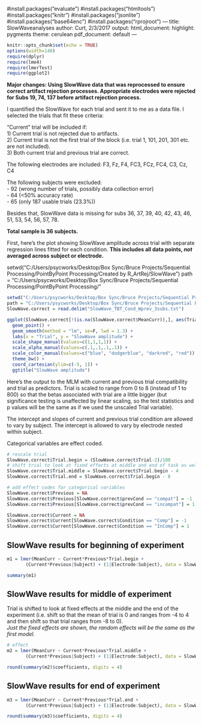 #install.packages("evaluate")
#install.packages("htmltools")
#install.packages("knitr")
#install.packages("jsonlite")
#install.packages("base64enc")
#install.packages("rprojroot")
---
title: SlowWaveanalyses
author: Curt, 2/3/2017
output:
  html_document:
    highlight: pygments
    theme: cerulean
  pdf_document: default
---

```r
knitr::opts_chunk$set(echo = TRUE)
options(width=140)
require(dplyr)
require(lme4)
require(lmerTest)
require(ggplot2)
```


**Major changes: Using SlowWave data that was reprocessed to ensure correct artifact rejection processes. Appropriate electrodes were rejected for Subs 19, 74, 137 before artifact rejection process.**

I quantified the SlowWave for each trial and sent it to me as a data file. I selected the trials that fit these criteria:

“Current” trial will be included if:  
1) Current trial is not rejected due to artifacts.  
2) Current trial is not the first trial of the block (i.e. trial 1, 101, 201, 301 etc. are not included).  
3) Both current trial and previous trial are correct.  

The following electrodes are included: F3, Fz, F4, FC3, FCz, FC4, C3, Cz, C4

The following subjects were excluded:  
- 92 (wrong number of trials, possibly data collection error)  
- 64 (<50% accuracy rate)  
- 65 (only 187 usable trials (23.3%))

Besides that, SlowWave data is missing for subs 36, 37, 39, 40, 42, 43, 46, 51, 53, 54, 56, 57, 78.
  
**Total sample is 36 subjects.**

First, here's the plot showing SlowWave amplitude across trial with separate regression lines fitted for each condition. **This includes all data points, *not* averaged across subject or electrode.** 


setwd("C:/Users/psycworks/Desktop/Box Sync/Bruce Projects/Sequential Processing/PointByPoint Processing/Created by R_ArtRej/SlowWave")
path = "C:/Users/psycworks/Desktop/Box Sync/Bruce Projects/Sequential Processing/PointByPoint Processing/"


```r
setwd("C:/Users/psycworks/Desktop/Box Sync/Bruce Projects/Sequential Processing/PointByPoint Processing/Created by R_ArtRej/SlowWave")
path = "C:/Users/psycworks/Desktop/Box Sync/Bruce Projects/Sequential Processing/PointByPoint Processing/"
SlowWave.correct = read.delim("SlowWave_TBT_Cond_Wprev_3subs.txt")

ggplot(SlowWave.correct[!(is.na(SlowWave.correct$MeanCurr)),], aes(Trial, MeanCurr, alpha = TrialCondition, color = TrialCondition, shape = TrialCondition)) +
  geom_point() +
  geom_smooth(method = "lm", se=F, lwd = 1.3) +
  labs(x = "Trial", y = "SlowWave amplitude") +
  scale_shape_manual(values=c(1,1,1,1)) +
  scale_alpha_manual(values=c(.1,.1,.1,.1)) +
  scale_color_manual(values=c("blue", "dodgerblue", "darkred", "red")) +
  theme_bw() +
  coord_cartesian(ylim=c(-5, 1)) +
  ggtitle("SlowWave amplitude")
```

  
Here's the output to the MLM with current and previous trial compatibility and trial as predictors. Trial is scaled to range from 0 to 8 (instead of 1 to 800) so that the betas associated with trial are a little bigger (but significance testing is unaffected by linear scaling, so the test statistics and p values will be the same as if we used the unscaled Trial variable).   

The intercept and slopes of current and previous trial condition are allowed to vary by subject. The intercept is allowed to vary by electrode nested within subject.   

Categorical variables are effect coded. 

```r

# rescale trial
SlowWave.correct$Trial.begin = (SlowWave.correct$Trial-2)/100
# shift trial to look at fixed effects at middle and end of task as well
SlowWave.correct$Trial.middle = SlowWave.correct$Trial.begin - 4
SlowWave.correct$Trial.end = SlowWave.correct$Trial.begin - 8

# add effect codes for categorical variables
SlowWave.correct$Previous = NA
SlowWave.correct$Previous[SlowWave.correct$prevCond == "compat"] = -1
SlowWave.correct$Previous[SlowWave.correct$prevCond == "incompat"] = 1

SlowWave.correct$Current = NA
SlowWave.correct$Current[SlowWave.correct$Condition == "Comp"] = -1
SlowWave.correct$Current[SlowWave.correct$Condition == "InComp"] = 1

```
## SlowWave results for beginning of experiment
``` r

m1 = lmer(MeanCurr ~ Current*Previous*Trial.begin + 
       (Current*Previous|Subject) + (1|Electrode:Subject), data = SlowWave.correct)

summary(m1)
```


## SlowWave results for middle of experiment  
Trial is shifted to look at fixed effects at the middle and the end of the experiment (i.e. shift so that the mean of trial is 0 and ranges from -4 to 4 and then shift so that trial ranges from -8 to 0).  
*Just the fixed effects are shown, the random effects will be the same as the first model.*

``` r
# effect
m2 = lmer(MeanCurr ~ Current*Previous*Trial.middle + 
       (Current*Previous|Subject) + (1|Electrode:Subject), data = SlowWave.correct)

round(summary(m2)$coefficients, digits = 4)

```


## SlowWave results for end of experiment
``` r
m3 = lmer(MeanCurr ~ Current*Previous*Trial.end + 
       (Current*Previous|Subject) + (1|Electrode:Subject), data = SlowWave.correct)

round(summary(m3)$coefficients, digits = 4)

```
